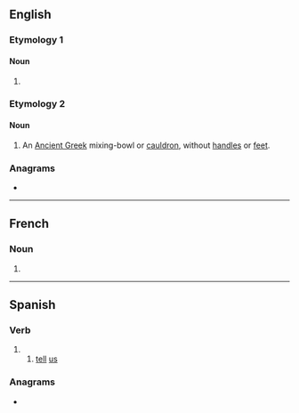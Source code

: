 {{also|Dinos|DINOs}}
==English==

===Etymology 1===

====Noun====
{{head|en|noun form}}

# {{plural of|en|dino}}

===Etymology 2===
{{bor|en|grc|}}

====Noun====
{{en-noun|dinoi}}

# An [[Ancient Greek]] mixing-bowl or [[cauldron]], without [[handle]]s or [[foot|feet]].

===Anagrams===
* {{anagrams|en|a=dinos|NODIS|NOIDs|Sidon}}

----

==French==

===Noun===
{{head|fr|noun plural form|g=m}}

# {{plural of|fr|dino}}

----

==Spanish==

===Verb===
{{head|es|verb form}}

# {{es-compound of|dec|ir|di|nos|mood=imp|person=tú}}
## [[tell]] [[us]]
##: {{ux|es|'''Dinos''' la verdad.|'''Tell us''' the truth.}}

===Anagrams===
* {{l|es|Sidón}}